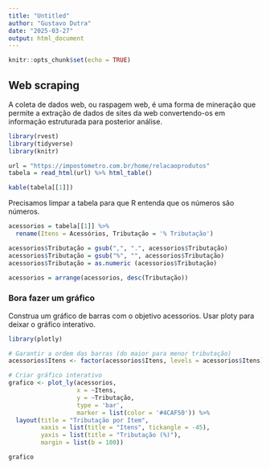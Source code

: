 ---
title: "Untitled"
author: "Gustavo Dutra"
date: "2025-03-27"
output: html_document
---
```{r setup, include=FALSE}
knitr::opts_chunk$set(echo = TRUE)
```

## Web scraping

A coleta de dados web, ou raspagem web, é uma forma de mineração que permite a extração de dados de sites da web convertendo-os em informação estruturada para posterior análise.

```{r}
library(rvest)
library(tidyverse)
library(knitr)

url = "https://impostometro.com.br/home/relacaoprodutos"
tabela = read_html(url) %>% html_table()

kable(tabela[[1]])

```


Precisamos limpar a tabela para que R entenda que os números são números.

```{r}
acessorios = tabela[[1]] %>%
  rename(Itens = Acessórios, Tributação = '% Tributação')

acessorios$Tributação = gsub(",", ".", acessorios$Tributação)
acessorios$Tributação = gsub("%", "", acessorios$Tributação)
acessorios$Tributação = as.numeric (acessorios$Tributação)

acessorios = arrange(acessorios, desc(Tributação))

```

### Bora fazer um gráfico

Construa um gráfico de barras com o objetivo acessorios. Usar ploty para deixar
o gráfico interativo.


```{r}

library(plotly)

# Garantir a ordem das barras (do maior para menor tributação)
acessorios$Itens <- factor(acessorios$Itens, levels = acessorios$Itens)

# Criar gráfico interativo
grafico <- plot_ly(acessorios, 
                   x = ~Itens, 
                   y = ~Tributação, 
                   type = 'bar',
                   marker = list(color = '#4CAF50')) %>%
  layout(title = "Tributação por Item",
         xaxis = list(title = "Itens", tickangle = -45),
         yaxis = list(title = "Tributação (%)"),
         margin = list(b = 100))

grafico

```



